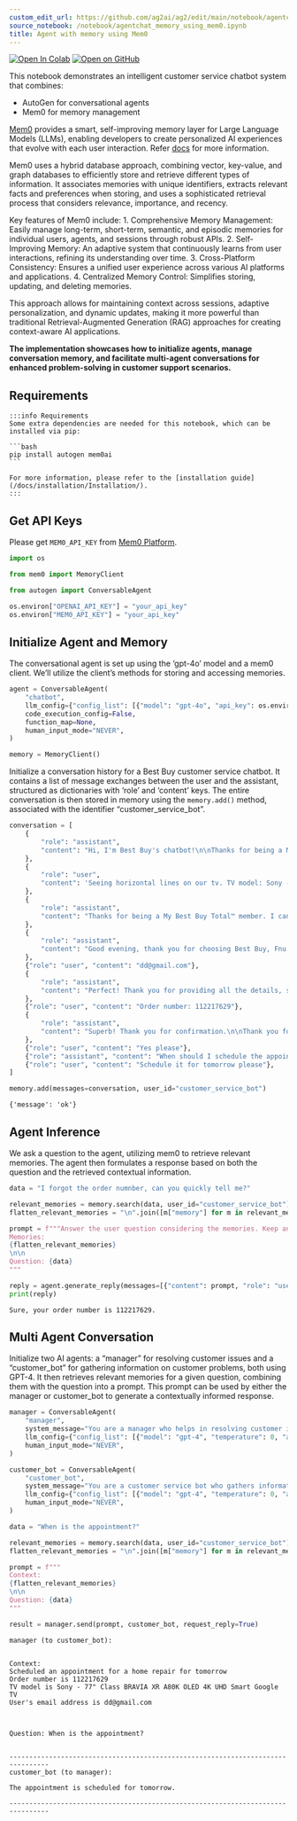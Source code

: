 ```yaml
---
custom_edit_url: https://github.com/ag2ai/ag2/edit/main/notebook/agentchat_memory_using_mem0.ipynb
source_notebook: /notebook/agentchat_memory_using_mem0.ipynb
title: Agent with memory using Mem0
---
```


<a href="https://colab.research.google.com/github/ag2ai/ag2/blob/main/notebook/agentchat_memory_using_mem0.ipynb" class="colab-badge" target="_blank"><img noZoom src="https://colab.research.google.com/assets/colab-badge.svg" alt="Open In Colab" /></a>
<a href="https://github.com/ag2ai/ag2/blob/main/notebook/agentchat_memory_using_mem0.ipynb" class="github-badge" target="_blank"><img noZoom src="https://img.shields.io/badge/Open%20on%20GitHub-grey?logo=github" alt="Open on GitHub" /></a>




This notebook demonstrates an intelligent customer service chatbot
system that combines:

-   AutoGen for conversational agents
-   Mem0 for memory management

[Mem0](https://www.mem0.ai/) provides a smart, self-improving memory
layer for Large Language Models (LLMs), enabling developers to create
personalized AI experiences that evolve with each user interaction.
Refer [docs](https://docs.mem0.ai/overview) for more information.

Mem0 uses a hybrid database approach, combining vector, key-value, and
graph databases to efficiently store and retrieve different types of
information. It associates memories with unique identifiers, extracts
relevant facts and preferences when storing, and uses a sophisticated
retrieval process that considers relevance, importance, and recency.

Key features of Mem0 include: 1. Comprehensive Memory Management: Easily
manage long-term, short-term, semantic, and episodic memories for
individual users, agents, and sessions through robust APIs. 2.
Self-Improving Memory: An adaptive system that continuously learns from
user interactions, refining its understanding over time. 3.
Cross-Platform Consistency: Ensures a unified user experience across
various AI platforms and applications. 4. Centralized Memory Control:
Simplifies storing, updating, and deleting memories.

This approach allows for maintaining context across sessions, adaptive
personalization, and dynamic updates, making it more powerful than
traditional Retrieval-Augmented Generation (RAG) approaches for creating
context-aware AI applications.

**The implementation showcases how to initialize agents, manage
conversation memory, and facilitate multi-agent conversations for
enhanced problem-solving in customer support scenarios.**

## Requirements

````mdx-code-block
:::info Requirements
Some extra dependencies are needed for this notebook, which can be installed via pip:

```bash
pip install autogen mem0ai
```

For more information, please refer to the [installation guide](/docs/installation/Installation/).
:::
````

## Get API Keys

Please get `MEM0_API_KEY` from [Mem0 Platform](https://app.mem0.ai/).

```python
import os

from mem0 import MemoryClient

from autogen import ConversableAgent

os.environ["OPENAI_API_KEY"] = "your_api_key"
os.environ["MEM0_API_KEY"] = "your_api_key"
```

## Initialize Agent and Memory

The conversational agent is set up using the ‘gpt-4o’ model and a mem0
client. We’ll utilize the client’s methods for storing and accessing
memories.

```python
agent = ConversableAgent(
    "chatbot",
    llm_config={"config_list": [{"model": "gpt-4o", "api_key": os.environ.get("OPENAI_API_KEY")}]},
    code_execution_config=False,
    function_map=None,
    human_input_mode="NEVER",
)

memory = MemoryClient()
```

Initialize a conversation history for a Best Buy customer service
chatbot. It contains a list of message exchanges between the user and
the assistant, structured as dictionaries with ‘role’ and ‘content’
keys. The entire conversation is then stored in memory using the
`memory.add()` method, associated with the identifier
“customer_service_bot”.

```python
conversation = [
    {
        "role": "assistant",
        "content": "Hi, I'm Best Buy's chatbot!\n\nThanks for being a My Best Buy TotalTM member.\n\nWhat can I help you with?",
    },
    {
        "role": "user",
        "content": 'Seeing horizontal lines on our tv. TV model: Sony - 77" Class BRAVIA XR A80K OLED 4K UHD Smart Google TV',
    },
    {
        "role": "assistant",
        "content": "Thanks for being a My Best Buy Total™ member. I can connect you to an expert immediately - just one perk of your membership!\n\nSelect the button below when you're ready to chat.",
    },
    {
        "role": "assistant",
        "content": "Good evening, thank you for choosing Best Buy, Fnu. My name is Lovely. I hope you are doing well. I'm sorry to hear that you're seeing horizontal lines on your TV.\n\nI'm absolutely committed to exploring all possible ways to assist you to fix this issue.\n\nTo ensure that we are on the right account, may I please have your email address registered with your Best Buy account?",
    },
    {"role": "user", "content": "dd@gmail.com"},
    {
        "role": "assistant",
        "content": "Perfect! Thank you for providing all the details, surely you have made my job easier by doing this. I really appreciate it.\n\nI also want to take a moment to express our heartfelt appreciation for your trust and loyalty. Thank you for being an amazing customer of BestBuy Total.\n\nCould you please help me with the order number or product's details to check it quickly?\n\nSamsung - 49\" Odyssey OLED G9 (G95SC) DQHD 240Hz 0.03ms G-Sync Compatible Curved Smart Gaming Monitor - Silver - just to confirm this is the item, right?",
    },
    {"role": "user", "content": "Order number: 112217629"},
    {
        "role": "assistant",
        "content": "Superb! Thank you for confirmation.\n\nThank you for your patience. After exploring all possible solutions, I can help you to arrange a home repair appointment for your device. Our Geek Squad experts will visit your home to inspect and fix your device.\n\nIt's great that you have a protection plan - rest assured, we've got your back! As a valued Total member, you can avail this service at a minimal service fee. This fee, applicable to all repairs, covers the cost of diagnosing the issue and any small parts needed for the repair. It's part of our 24-month free protection plan.\n\nPlease click here to review the service fee and plan coverage details -\n\nhttps://www.bestbuy.com/site/best-buy-membership/best-buy-protection/pcmcat1608643232014.c?id=pcmcat1608643232014#jl-servicefees\n\nFnu - just to confirm shall I proceed to schedule the appointment?",
    },
    {"role": "user", "content": "Yes please"},
    {"role": "assistant", "content": "When should I schedule the appointment?"},
    {"role": "user", "content": "Schedule it for tomorrow please"},
]

memory.add(messages=conversation, user_id="customer_service_bot")
```

``` text
{'message': 'ok'}
```

## Agent Inference

We ask a question to the agent, utilizing mem0 to retrieve relevant
memories. The agent then formulates a response based on both the
question and the retrieved contextual information.

```python
data = "I forgot the order numnber, can you quickly tell me?"

relevant_memories = memory.search(data, user_id="customer_service_bot")
flatten_relevant_memories = "\n".join([m["memory"] for m in relevant_memories])

prompt = f"""Answer the user question considering the memories. Keep answers clear and concise.
Memories:
{flatten_relevant_memories}
\n\n
Question: {data}
"""

reply = agent.generate_reply(messages=[{"content": prompt, "role": "user"}])
print(reply)
```

``` text
Sure, your order number is 112217629.
```

## Multi Agent Conversation

Initialize two AI agents: a “manager” for resolving customer issues and
a “customer_bot” for gathering information on customer problems, both
using GPT-4. It then retrieves relevant memories for a given question,
combining them with the question into a prompt. This prompt can be used
by either the manager or customer_bot to generate a contextually
informed response.

```python
manager = ConversableAgent(
    "manager",
    system_message="You are a manager who helps in resolving customer issues.",
    llm_config={"config_list": [{"model": "gpt-4", "temperature": 0, "api_key": os.environ.get("OPENAI_API_KEY")}]},
    human_input_mode="NEVER",
)

customer_bot = ConversableAgent(
    "customer_bot",
    system_message="You are a customer service bot who gathers information on issues customers are facing. Keep answers clear and concise.",
    llm_config={"config_list": [{"model": "gpt-4", "temperature": 0, "api_key": os.environ.get("OPENAI_API_KEY")}]},
    human_input_mode="NEVER",
)
```


```python
data = "When is the appointment?"

relevant_memories = memory.search(data, user_id="customer_service_bot")
flatten_relevant_memories = "\n".join([m["memory"] for m in relevant_memories])

prompt = f"""
Context:
{flatten_relevant_memories}
\n\n
Question: {data}
"""
```


```python
result = manager.send(prompt, customer_bot, request_reply=True)
```

``` text
manager (to customer_bot):


Context:
Scheduled an appointment for a home repair for tomorrow
Order number is 112217629
TV model is Sony - 77" Class BRAVIA XR A80K OLED 4K UHD Smart Google TV
User's email address is dd@gmail.com



Question: When is the appointment?


--------------------------------------------------------------------------------
customer_bot (to manager):

The appointment is scheduled for tomorrow.

--------------------------------------------------------------------------------
```
